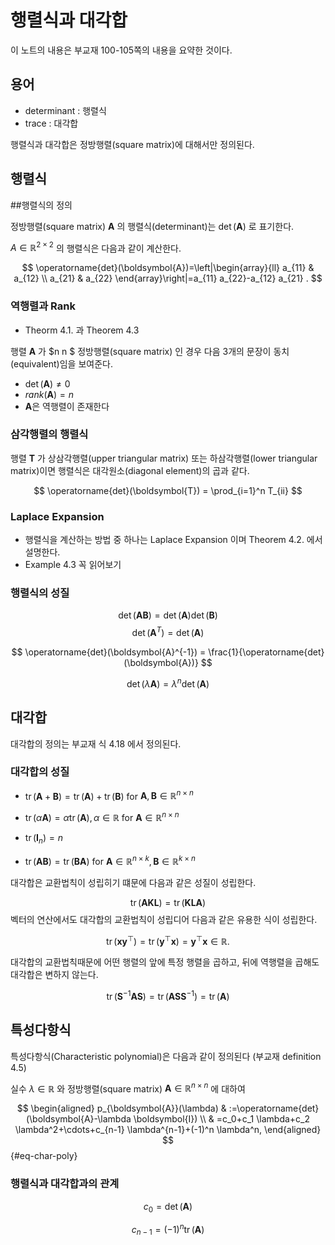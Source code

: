 # 행렬식과 대각합 {#trace-det}

::: callout-note
이 노트의 내용은 부교재 100-105쪽의 내용을 요약한 것이다. 
:::


## 용어

- determinant : 행렬식
- trace : 대각합

::: callout-caution

행렬식과 대각합은 정방행렬(square matrix)에 대해서만 정의된다.

:::

## 행렬식

##행렬식의 정의

정방행렬(square matrix) $\pmb A$ 의 행렬식(determinant)는 $\operatorname{det}(\pmb A)$ 로 표기한다.

$A \in \mathbb{R}^{2 \times 2}$ 의 행렬식은 다음과 같이 계산한다.

$$
\operatorname{det}(\boldsymbol{A})=\left|\begin{array}{ll}
a_{11} & a_{12} \\
a_{21} & a_{22}
\end{array}\right|=a_{11} a_{22}-a_{12} a_{21} .
$$

### 역행렬과 Rank

- Theorm 4.1. 과 Theorem 4.3 

행렬 $\pmb A$ 가 $n \times n $ 정방행렬(square matrix) 인 경우 다음 3개의 문장이 동치(equivalent)임을 보여준다.

  + $\operatorname{det}(\boldsymbol{A}) \ne 0$
  + $rank(\boldsymbol{A}) = n$
  + $\boldsymbol{A}$은 역행렬이 존재한다 

### 삼각행렬의 행렬식

행렬 $\pmb T$ 가 상삼각행렬(upper triangular matrix) 또는 하삼각행렬(lower triangular matrix)이면 행렬식은 대각원소(diagonal element)의 곱과 같다.

$$
\operatorname{det}(\boldsymbol{T}) = \prod_{i=1}^n T_{ii}
$$

### Laplace Expansion

- 행렬식을 계산하는 방법 중 하나는 Laplace Expansion 이며 Theorem 4.2. 에서 설명한다.
- Example 4.3 꼭 읽어보기



### 행렬식의 성질

$$ 
\operatorname{det}(\boldsymbol{A} \boldsymbol{B}) = \operatorname{det}(\boldsymbol{A}) \operatorname{det}(\boldsymbol{B})
$$
$$ 
\operatorname{det}(\boldsymbol{A}^T) = \operatorname{det}(\boldsymbol{A})
$$



$$ 
\operatorname{det}(\boldsymbol{A}^{-1}) = \frac{1}{\operatorname{det}(\boldsymbol{A})}
$$


$$ 
\operatorname{det}(\lambda \boldsymbol{A}) = \lambda^n \operatorname{det}(\boldsymbol{A})
$$


## 대각합

대각합의 정의는 부교재 식 4.18 에서 정의된다.


### 대각합의 성질

- $\operatorname{tr}(\boldsymbol{A}+\boldsymbol{B})=\operatorname{tr}(\boldsymbol{A})+\operatorname{tr}(\boldsymbol{B})$ for $\boldsymbol{A}, \boldsymbol{B} \in \mathbb{R}^{n \times n}$

- $\operatorname{tr}(\alpha \boldsymbol{A})=\alpha \operatorname{tr}(\boldsymbol{A}), \alpha \in \mathbb{R}$ for $\boldsymbol{A} \in \mathbb{R}^{n \times n}$

- $\operatorname{tr}\left(\boldsymbol{I}_n\right)=n$

- $\operatorname{tr}(\boldsymbol{A B})=\operatorname{tr}(\boldsymbol{B} \boldsymbol{A})$ for $\boldsymbol{A} \in \mathbb{R}^{n \times k}, \boldsymbol{B} \in \mathbb{R}^{k \times n}$

대각합은 교환법칙이 성립히기 떄문에 다음과 같은 성질이 성립한다.

$$
\operatorname{tr}(\boldsymbol{A} \boldsymbol{K} \boldsymbol{L})=\operatorname{tr}(\boldsymbol{K} \boldsymbol{L} \boldsymbol{A})
$$
벡터의 연산에서도 대각합의 교환법칙이 성립디어 다음과 같은 유용한 식이 성립한다.

$$
\operatorname{tr}\left(\boldsymbol{x} \boldsymbol{y}^{\top}\right)=\operatorname{tr}\left(\boldsymbol{y}^{\top} \boldsymbol{x}\right)=\boldsymbol{y}^{\top} \boldsymbol{x} \in \mathbb{R} .
$$

대각합의 교환법칙때문에 어떤 행렬의 앞에 특정 행렬을 곱하고, 뒤에 역행렬을 곱해도 대각합은 변하지 않는다. 

$$
\operatorname{tr}\left(\boldsymbol{S}^{-1} \boldsymbol{A} \boldsymbol{S}\right) = \operatorname{tr}\left(\boldsymbol{A} \boldsymbol{S} \boldsymbol{S}^{-1}\right)=\operatorname{tr}(\boldsymbol{A})
$$

## 특성다항식

특성다항식(Characteristic polynomial)은 다음과 같이 정의된다 (부교재 definition 4.5)

실수 $\lambda \in \mathbb{R}$ 와  정방행렬(square matrix) $\boldsymbol{A} \in \mathbb{R}^{n \times n}$ 에 대하여

$$
\begin{aligned}
p_{\boldsymbol{A}}(\lambda) & :=\operatorname{det}(\boldsymbol{A}-\lambda \boldsymbol{I}) \\
& =c_0+c_1 \lambda+c_2 \lambda^2+\cdots+c_{n-1} \lambda^{n-1}+(-1)^n \lambda^n,
\end{aligned}
$$ {#eq-char-poly}

### 행렬식과 대각합과의 관계


$$ c_0 = \operatorname{det}(\boldsymbol A)$$

$$ c_{n-1} = (-1)^n \operatorname{tr}(\boldsymbol A)$$
